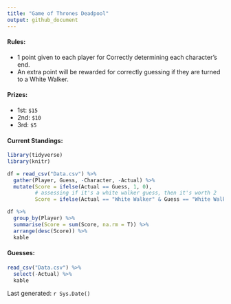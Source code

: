 ```yaml
---
title: "Game of Thrones Deadpool"
output: github_document
---
```


#### Rules:
* 1 point given to each player for Correctly determining each character's end. 
* An extra point will be rewarded for correctly guessing if they are turned to a White Walker.

#### Prizes: 

* 1st: `$15`
* 2nd: `$10`
* 3rd: `$5`


#### Current Standings:

```r
library(tidyverse)
library(knitr)

df = read_csv("Data.csv") %>% 
  gather(Player, Guess, -Character, -Actual) %>% 
  mutate(Score = ifelse(Actual == Guess, 1, 0),
         # assessing if it's a white walker guess, then it's worth 2
         Score = ifelse(Actual == "White Walker" & Guess == "White Walker", 2, Score))

df %>% 
  group_by(Player) %>% 
  summarise(Score = sum(Score, na.rm = T)) %>% 
  arrange(desc(Score)) %>% 
  kable
```

#### Guesses:

```r
read_csv("Data.csv") %>% 
  select(-Actual) %>% 
  kable
```

Last generated: ```r Sys.Date()```
